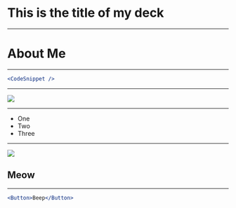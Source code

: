 

# This is the title of my deck

---

# About Me

---

```jsx
<CodeSnippet />
```

---

<Image src="assets/images/puppet.jpg" />

---

<ul>
  <Appear>
    <li>One</li>
    <li>Two</li>
    <li>Three</li>
  </Appear>
</ul>

---


![](assets/images/puppet.jpg)

## Meow

---


```jsx
<Button>Beep</Button>
```

